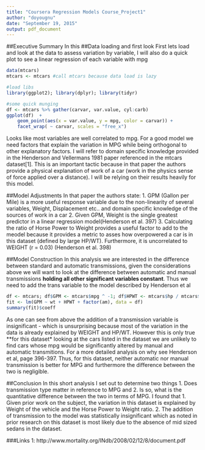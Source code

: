 ```yaml
---
title: "Coursera Regression Models Course_Project1"
author: "doyougnu"
date: "September 19, 2015"
output: pdf_document
---
```

##Executive Summary
In this 
##Data loading and first look
First lets load and look at the data to assess variation by variable, I will
also do a quick plot to see a linear regression of each variable with mpg

```r
data(mtcars)
mtcars <- mtcars #call mtcars because data load is lazy

#load libs
library(ggplot2); library(dplyr); library(tidyr)

#some quick munging
df <- mtcars %>% gather(carvar, var.value, cyl:carb)
ggplot(df)  + 
    geom_point(aes(x = var.value, y = mpg, color = carvar)) +
    facet_wrap( ~ carvar, scales = "free_x")
```

Looks like most variables are well correlated to mpg. For a good model we need
factors that explain the variation in MPG while being orthogonal to other 
explanatory factors. I will refer to domain specific knowledge provided in the
Henderson and Vellermans 1981 paper referenced in the mtcars dataset[1]. This is
an important tactic because in that paper the authors provide a physical 
explanation of work of a car (work in the physics sense of force applied over a
distance). I will be relying on their results heavily for this model.

##Model Adjustments
In that paper the authors state:
1. GPM (Gallon per Mile) is a more useful response variable due to the 
non-linearity of several variables, Weight, Displacement etc.. and domain
specific knowledge of the sources of work in a car 
2. Given GPM, Weight is the single greatest predictor in a linear regression
model(Henderson et al. 397)
3. Calculating the ratio of Horse Power to Weight provides a useful factor to 
add to the meodel because it provides a metric to asses how overpowered a car is
in this dataset (defined by large HP/WT). Furthermore, it is uncorrelated to 
WEIGHT (r = 0.03) (Henderson et al. 398)

##Model Construction
In this analysis we are interested in the difference between standard and 
automatic transmissions, given the considerations above we will want to look at
the difference between automatic and manual transmissions **holding all other
significant variables constant**. Thus we need to add the trans variable to the
model described by Henderson et al

```r
df <- mtcars; df$GPM <- mtcars$mpg ^ -1; df$HPWT <- mtcars$hp / mtcars$wt
fit <- lm(GPM ~ wt + HPWT + factor(am), data = df)
summary(fit)$coeff
```

As one can see from above the addition of a transmission variable is 
insignificant - which is unsurprising because most of the variation in the data
is already explained by WEIGHT and HP/WT. However this is only true **for this
dataset* looking at the cars listed in the dataset we are unlikely to find cars
whose mpg would be significantly altered by manual and automatic transmitions. 
For a more detailed analysis on why see Henderson et al, page 396-397. Thus,
for this dataset, neither automatic nor manual transmission is better for MPG 
and furthermore the difference between the two is negligible.

##Conclusion
In this short analysis I set out to determine two things 1. Does transmission 
type matter in reference to MPG and 2. Is so, what is the quantitative 
difference between the two in terms of MPG. I found that 1. Given prior work on 
the subject, the variation in this dataset is explained by Weight of the vehicle
and the Horse Power to Weight ratio. 2. The addition of transmission to the model
was statistically insignificant which as noted in prior research on this dataset
is most likely due to the absence of mid sized sedans in the dataset.

###Links
1: http://www.mortality.org/INdb/2008/02/12/8/document.pdf